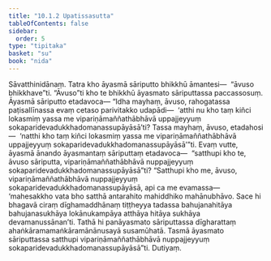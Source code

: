 ```yaml
---
title: "10.1.2 Upatissasutta"
tableOfContents: false
sidebar:
  order: 5
type: "tipitaka"
basket: "su"
book: "nida"
---
```



<DynamicBreadcrumb />

<Division number="236" book="nida">

<Paragraph number="1255" book="nida">
Sāvatthinidānaṃ. Tatra kho āyasmā sāriputto bhikkhū āmantesi—  “āvuso bhikkhave”ti. “Āvuso”ti kho te bhikkhū āyasmato sāriputtassa paccassosuṃ. Āyasmā sāriputto etadavoca—
</Paragraph>

<Paragraph number="1256" book="nida">
“Idha mayhaṃ, āvuso, rahogatassa paṭisallīnassa evaṃ cetaso parivitakko udapādi—  ‘atthi nu kho taṃ kiñci lokasmiṃ yassa me vipariṇāmaññathābhāvā uppajjeyyuṃ sokaparidevadukkhadomanassupāyāsā’ti? Tassa mayhaṃ, āvuso, etadahosi—  ‘natthi kho taṃ kiñci lokasmiṃ yassa me vipariṇāmaññathābhāvā uppajjeyyuṃ sokaparidevadukkhadomanassupāyāsā’”ti.
</Paragraph>

<Paragraph number="1257" book="nida">
Evaṃ vutte, āyasmā ānando āyasmantaṃ sāriputtaṃ etadavoca—  “satthupi kho te, āvuso sāriputta, vipariṇāmaññathābhāvā nuppajjeyyuṃ sokaparidevadukkhadomanassupāyāsā”ti? “Satthupi kho me, āvuso, vipariṇāmaññathābhāvā nuppajjeyyuṃ sokaparidevadukkhadomanassupāyāsā, api ca me evamassa—  ‘mahesakkho vata bho satthā antarahito mahiddhiko mahānubhāvo. Sace hi bhagavā ciraṃ dīghamaddhānaṃ tiṭṭheyya tadassa bahujanahitāya bahujanasukhāya lokānukampāya atthāya hitāya sukhāya devamanussānan’ti. Tathā hi panāyasmato sāriputtassa dīgharattaṃ ahaṅkāramamaṅkāramānānusayā susamūhatā. Tasmā āyasmato sāriputtassa satthupi vipariṇāmaññathābhāvā nuppajjeyyuṃ sokaparidevadukkhadomanassupāyāsā”ti.

</Paragraph>
</Division>

<Paragraph number="1258" type="center" book="nida">
Dutiyaṃ.
</Paragraph>